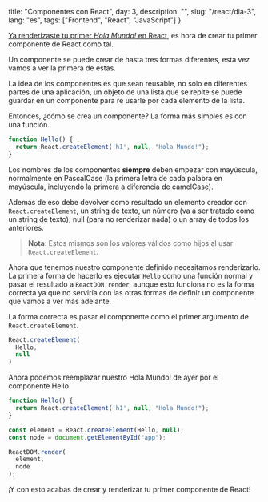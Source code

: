 
  title: "Componentes con React",
  day: 3,
  description: "",
  slug: "/react/dia-3",
  lang: "es",
  tags: ["Frontend", "React", "JavaScript"]
}


[Ya renderizaste tu primer _Hola Mundo!_ en React](/react/dia-2), es hora de crear tu primer componente de React como tal.

Un componente se puede crear de hasta tres formas diferentes, esta vez vamos a ver la primera de estas.

La idea de los componentes es que sean reusable, no solo en diferentes partes de una aplicación, un objeto de una lista que se repite se puede guardar en un componente para re usarle por cada elemento de la lista.

Entonces, ¿cómo se crea un componente? La forma más simples es con una función.

```js
function Hello() {
  return React.createElement('h1', null, "Hola Mundo!");
}
```

Los nombres de los componentes **siempre** deben empezar con mayúscula, normalmente en PascalCase (la primera letra de cada palabra en mayúscula, incluyendo la primera a diferencia de camelCase).

Además de eso debe devolver como resultado un elemento creador con `React.createElement`, un string de texto, un número (va a ser tratado como un string de texto), null (para no renderizar nada) o un array de todos los anteriores.

> **Nota**: Estos mismos son los valores válidos como hijos al usar `React.createElement`.

Ahora que tenemos nuestro componente definido necesitamos renderizarlo. La primera forma de hacerlo es ejecutar `Hello` como una función normal y pasar el resultado a `ReactDOM.render`, aunque esto funciona no es la forma correcta ya que no serviría con las otras formas de definir un componente que vamos a ver más adelante.

La forma correcta es pasar el componente como el primer argumento de `React.createElement`.

```js
React.createElement(
  Hello,
  null
)
```

Ahora podemos reemplazar nuestro Hola Mundo! de ayer por el componente Hello.

```js
function Hello() {
  return React.createElement('h1', null, "Hola Mundo!");
}

const element = React.createElement(Hello, null);
const node = document.getElementById("app");

ReactDOM.render(
  element,
  node
);
```

¡Y con esto acabas de crear y renderizar tu primer componente de React!
